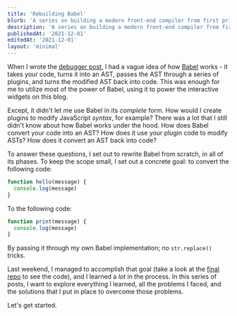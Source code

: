 ```yaml
---
title: 'Rebuilding Babel'
blurb: 'A series on building a modern front-end compiler from first principles.'
description: 'A series on building a modern front-end compiler from first principles.'
publishedAt: '2021-12-01'
editedAt: '2021-12-01'
layout: 'minimal'
---
```



When I wrote the [debugger post](), I had a vague idea of how [Babel]() works - it takes your code, turns it into an AST, passes the AST through a series of plugins, and turns the modified AST back into code. This was enough for me to utilize most of the power of Babel, using it to power the interactive widgets on this blog.

Except, it didn't let me use Babel in its _complete_ form. How would I create plugins to modify JavaScript _syntax_, for example? There was a lot that I still didn't know about how Babel works under the hood. How does Babel convert your code into an AST? How does it use your plugin code to modify ASTs? How does it convert an AST back into code?

To answer these questions, I set out to rewrite Babel from scratch, in all of its phases. To keep the scope small, I set out a concrete goal: to convert the following code:

```js
function hello(message) {
  console.log(message)
}
```

To the following code:

```js
function print(message) {
  console.log(message)
}
```

By passing it through my own Babel implementation; no `str.replace()` tricks.

Last weekend, I managed to accomplish that goal (take a look at the [final repo]() to see the code), and I learned a _lot_ in the process. In this series of posts, I want to explore everything I learned, all the problems I faced, and the solutions that I put in place to overcome those problems.

Let's get started.

<Figure>
  <PageList />
</Figure>
